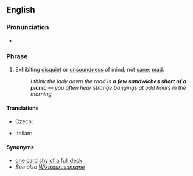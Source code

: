 ==English==
{{move|sandwich short of a picnic}}
===Pronunciation===
* {{audio|en-uk-a few sandwiches short of a picnic.ogg|Audio (UK)|lang=en}}

===Phrase===
{{head|en|phrase|head=[[a]] [[few]] [[sandwich]]es [[short]] [[of]] [[a]] [[picnic]]}}

# {{context|idiomatic|lang=en}} Exhibiting [[disquiet]] or [[unsoundness]] of mind; not [[sane]]; [[mad]].
#: ''I think the lady down the road is '''a few sandwiches short of a picnic''' &mdash; you often hear strange bangings at odd hours in the morning.''

====Translations====
{{trans-top|Not sane}}
* Czech: {{t|cs|šplouchat někomu na maják}}
{{trans-mid}}
* Italian: {{t|it|essere fuori di testa}}
{{trans-bottom}}

====Synonyms====
* [[one card shy of a full deck]]
* ''See also [[Wikisaurus:insane]]''